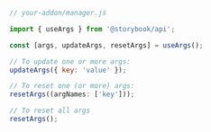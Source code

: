 ```js
// your-addon/manager.js

import { useArgs } from '@storybook/api';

const [args, updateArgs, resetArgs] = useArgs();

// To update one or more args:
updateArgs({ key: 'value' });

// To reset one (or more) args:
resetArgs((argNames: ['key']));

// To reset all args
resetArgs();
```